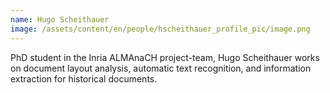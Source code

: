 ```yaml
---
name: Hugo Scheithauer
image: /assets/content/en/people/hscheithauer_profile_pic/image.png
---
```

PhD student in the Inria ALMAnaCH project-team, Hugo Scheithauer works on document layout analysis, automatic text recognition, and information extraction for historical documents.
